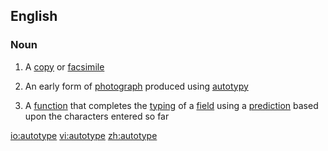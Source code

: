 ==English==

===Noun===
{{wikipedia}}
{{en-noun|s|-}}

#{{dated|countable}} A [[copy]] or [[facsimile]]
#{{dated|countable}} An early form of [[photograph]] produced using [[autotypy]]
#{{uncountable|computing}} A [[function]] that completes the [[typing]] of a [[field]] using a [[prediction]] based upon the characters entered so far

[[io:autotype]]
[[vi:autotype]]
[[zh:autotype]]